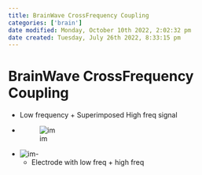 ```yaml
---
title: BrainWave CrossFrequency Coupling
categories: ['brain']
date modified: Monday, October 10th 2022, 2:02:32 pm
date created: Tuesday, July 26th 2022, 8:33:15 pm
---
```


# BrainWave CrossFrequency Coupling
- Low frequency + Superimposed High freq signal
- ![im](images/Pasted%20image%2020220502162028.png)
- ![im](images/Pasted%20image%2020220502162052.png)-
	- Electrode with low freq + high freq



